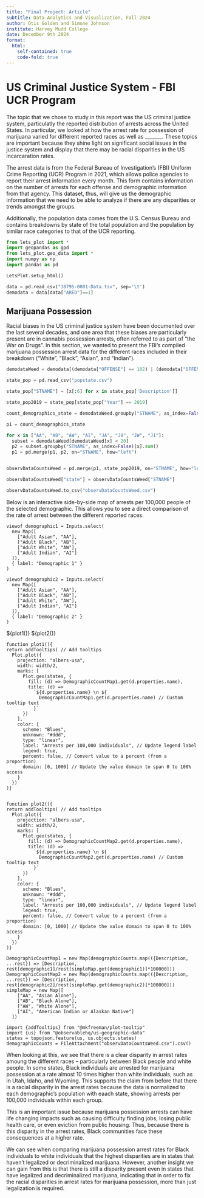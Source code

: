 ---
title: "Final Project: Article"
subtitle: Data Analytics and Visualization, Fall 2024
author: Otis Golden and Simone Johnson
institute: Harvey Mudd College
date: December 9th 2024
format: 
  html:
    self-contained: true
    code-fold: true
---

# US Criminal Justice System - FBI UCR Program

The topic that we chose to study in this report was the US criminal justice system, particulatly the reported distribution of arrests across the United States. In particular, we looked at how the arrest rate for possession of marijuana varied for  different reported races as well as _______. These topics are important because they shine light on significant social issues in the justice system and display that there may be racial disparities in the US incarcaration rates. 

The arrest data is from the Federal Bureau of Investigation's (FBI) Uniform Crime Reporting (UCR) Program in 2021, which allows police agencies to report their arrest information every month. This form contains information on the number of arrests for each offense and demographic information from that agency. This dataset, thus, will give us the demographic information that we need to be able to analyze if there are any disparities or trends amongst the groups.

Additionally, the population data comes from the  U.S. Census Bureau and contains breakdowns by state of the total population and the population by similar race categories to that of the UCR reporting.

```{python}

from lets_plot import *
import geopandas as gpd
from lets_plot.geo_data import *
import numpy as np
import pandas as pd

LetsPlot.setup_html()

```


```{python}

data = pd.read_csv("38795-0001-Data.tsv", sep='\t')
demodata = data[data["AREO"]==1]


```


## Marijuana Possession

Racial biases in the US criminal justice system have been documented over the last several decades, and one area that these biases are particularly present are in cannabis possession arrests, often referred to as part of "the War on Drugs". In this section, we wanted to present the FBI's compiled marijuana possession arrest data for the different races included in their breakdown ("White", "Black", "Asian", and "Indian"). 


```{python}

demodataWeed = demodata[(demodata["OFFENSE"] == 182) | (demodata["OFFENSE"] == 187)]

state_pop = pd.read_csv("popstate.csv")

state_pop["STNAME"] = [x[:6] for x in state_pop['Description']]

state_pop2019 = state_pop[state_pop["Year"] == 2019]

count_demographics_state = demodataWeed.groupby("STNAME", as_index=False)["OFFENSE"].count()

p1 = count_demographics_state

for x in ["AA", "AB", "AW", "AI", "JA", "JB", "JW", "JI"]:
  subset = demodataWeed[demodataWeed[x] < 20]
  p2 = subset.groupby("STNAME", as_index=False)[x].sum()
  p1 = pd.merge(p1, p2, on="STNAME", how="left")


observDataCountsWeed = pd.merge(p1, state_pop2019, on="STNAME", how="left")

observDataCountsWeed["state"] = observDataCountsWeed["STNAME"]

observDataCountsWeed.to_csv("observDataCountsWeed.csv")

```

Below is an interactive side-by-side map of arrests per 100,000 people of the selected demographic. This allows you to see a direct comparison of the rate of arrest between the different reported races.


```{ojs}

viewof demographic1 = Inputs.select(
  new Map([
    ["Adult Asian", "AA"],
    ["Adult Black", "AB"],
    ["Adult White", "AW"],
    ["Adult Indian", "AI"]
  ]),
  { label: "Demographic 1" }
)

viewof demographic2 = Inputs.select(
  new Map([
    ["Adult Asian", "AA"],
    ["Adult Black", "AB"],
    ["Adult White", "AW"],
    ["Adult Indian", "AI"]
  ]),
  { label: "Demographic 2" }
)

```


<div style="display: flex">${plot1()} ${plot2()}</div>



```{ojs}

function plot1(){
return addTooltips( // Add tooltips
  Plot.plot({
    projection: "albers-usa",
    width: width/2,
    marks: [
      Plot.geo(states, {
        fill: (d) => DemographicCountMap1.get(d.properties.name),
        title: (d) =>
          `${d.properties.name} \n ${
            DemographicCountMap1.get(d.properties.name) // Custom tooltip text
          }`
      })
    ],
    color: {
      scheme: "Blues",
      unknown: "#ddd",
      type: "linear",
      label: "Arrests per 100,000 individuals", // Update legend label
      legend: true,
      percent: false, // Convert value to a percent (from a proportion)
      domain: [0, 1000] // Update the value domain to span 0 to 100% access
    }
  })
)}


function plot2(){
return addTooltips( // Add tooltips
  Plot.plot({
    projection: "albers-usa",
    width: width/2,
    marks: [
      Plot.geo(states, {
        fill: (d) => DemographicCountMap2.get(d.properties.name),
        title: (d) =>
          `${d.properties.name} \n ${
            DemographicCountMap2.get(d.properties.name) // Custom tooltip text
          }`
      })
    ],
    color: {
      scheme: "Blues",
      unknown: "#ddd",
      type: "linear",
      label: "Arrests per 100,000 individuals", // Update legend label
      legend: true,
      percent: false, // Convert value to a percent (from a proportion)
      domain: [0, 1000] // Update the value domain to span 0 to 100% access
    }
  })
)}

DemographicCountMap1 = new Map(demographicCounts.map(({Description, ...rest}) => [Description, rest[demographic1]/rest[simpleMap.get(demographic1)]*100000]))
DemographicCountMap2 = new Map(demographicCounts.map(({Description, ...rest}) => [Description, rest[demographic2]/rest[simpleMap.get(demographic2)]*100000]))
simpleMap = new Map([
    ["AA", "Asian Alone"],
    ["AB", "Black Alone"],
    ["AW", "White Alone"],
    ["AI", "American Indian or Alaskan Native"]
  ])
```

```{ojs}

import {addTooltips} from "@mkfreeman/plot-tooltip"
import {us} from "@observablehq/us-geographic-data"
states = topojson.feature(us, us.objects.states)
demographicCounts = FileAttachment("observDataCountsWeed.csv").csv()

```


When looking at this, we see that there is a clear disparity in arrest rates amoung the different races -- particularly between Black people and white people. In some states, Black individuals are arrested for marijuana possession at a rate almost 10 times higher than white individuals, such as in Utah, Idaho, and Wyoming. This supports the claim from before that there is a racial disparity in the arrest rates because the data is normalized to each demographic's population with eaach state, showing arrests per 100,000 individuals within each group.

This is an important issue because marijuana possession arrests can have life changing impacts such as causing difficulty finding jobs, losing public health care, or even eviction from public housing. Thus, because there is this disparity in the arrest rates, Black communities face these consequences at a higher rate.

We can see when comparing marijuana possession arrest rates for Black individuals to white individuals that the highest disparities are in states that haven't legalized or decriminalized marijuana. However, another insight we can gain from this is that there is still a disparity present even in states that have legalized and decriminalized marijuana, indicating that in order to fix the racial disparities in arrest rates for marijuana possession, more than just legalization is required.

## 

